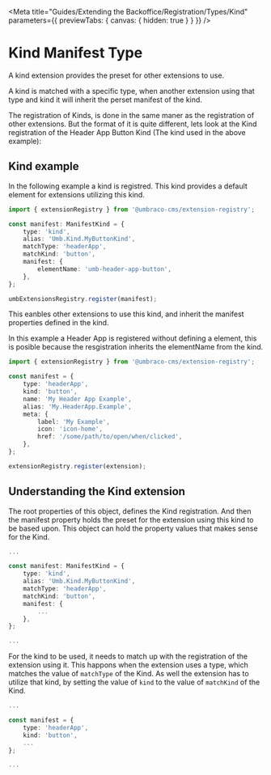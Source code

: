 
<Meta
	title="Guides/Extending the Backoffice/Registration/Types/Kind"
	parameters={{ previewTabs: { canvas: { hidden: true } } }}
/>

# Kind Manifest Type

A kind extension provides the preset for other extensions to use.

A kind is matched with a specific type, when another extension using that type and kind it will inherit the perset manifest of the kind.

The registration of Kinds, is done in the same maner as the registration of other extensions.
But the format of it is quite different, lets look at the Kind registration of the Header App Button Kind (The kind used in the above example):

## Kind example

In the following example a kind is registred. This kind provides a default element for extensions utilizing this kind.

```ts
import { extensionRegistry } from '@umbraco-cms/extension-registry';

const manifest: ManifestKind = {
	type: 'kind',
	alias: 'Umb.Kind.MyButtonKind',
	matchType: 'headerApp',
	matchKind: 'button',
	manifest: {
		elementName: 'umb-header-app-button',
	},
};

umbExtensionsRegistry.register(manifest);
```

This eanbles other extensions to use this kind, and inherit the manifest properties defined in the kind.

In this example a Header App is registered without defining a element, this is posible because the resgistration inherits the elementName from the kind.

```ts
import { extensionRegistry } from '@umbraco-cms/extension-registry';

const manifest = {
	type: 'headerApp',
	kind: 'button',
	name: 'My Header App Example',
	alias: 'My.HeaderApp.Example',
	meta: {
		label: 'My Example',
		icon: 'icon-home',
		href: '/some/path/to/open/when/clicked',
	},
};

extensionRegistry.register(extension);
```

## Understanding the Kind extension

The root properties of this object, defines the Kind registration.
And then the manifest property holds the preset for the extension using this kind to be based upon.
This object can hold the property values that makes sense for the Kind.

```ts
...

const manifest: ManifestKind = {
	type: 'kind',
	alias: 'Umb.Kind.MyButtonKind',
	matchType: 'headerApp',
	matchKind: 'button',
	manifest: {
		...
	},
};

...
```

For the kind to be used, it needs to match up with the registration of the extension using it.
This happons when the extension uses a type, which matches the value of `matchType` of the Kind.
As well the extension has to utilize that kind, by setting the value of `kind` to the value of `matchKind` of the Kind.

```ts
...

const manifest = {
	type: 'headerApp',
	kind: 'button',
	...
};

...
```
